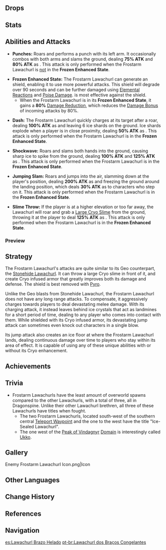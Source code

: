 {{Enemy Infobox
|image    = Enemy Frostarm Lawachurl.png
|element  = Cryo
|family   = Hilichurls
|group    = Lawachurls
|type     = Elite Enemies
|location = [[Dragonspine]]
|title    = Ice-Sealed Lawachurl
|ability1 = Shield
|ability2 = Damage Reduction
}}
{{Description|A mysterious "lord" of hilichurls that stalks the snow and fog.<br />This huge hilichurl is referred to as a "lawa" by its brethren. Its body, honed to the very limit, almost seems to blend into its Cryo-filled environment, and its stoic nobility is like that of the frozen northland rivers.|[[Archive]]}}
{{Enemy Intro}}

==Drops==
{{Drops|Lawachurls}}

==Stats==
{{Enemy Stats
|phys_res     = 50%
|cryo_res     = 70%
|hp_type      = 1
|hp_ratio     = 9
|atk_ratio    = 6
}}

==Abilities and Attacks==
* '''Punches:''' Roars and performs a punch with its left arm. It occasionally combos with both arms and slams the ground, dealing '''75% ATK''' and '''80% ATK''' as {{Color|AoE Physical DMG}}. This attack is only performed when the Frostarm Lawachurl is <u>not</u> in the '''Frozen Enhanced State'''.

* '''Frozen Enhanced State:''' The Frostarm Lawachurl can generate an {{Color|Cryo|[[Frozen#Frozen Element|Frozen]]}} shield, enabling it to use more powerful attacks. This shield will degrade over 90 seconds and can be further damaged using [[Elemental Reactions]] and [[Poise Damage]]. {{Pyro}} is most effective against the shield.
** When the Frostarm Lawachurl is in its '''Frozen Enhanced State''', it gains a '''80%''' [[Damage Reduction]], which reduces the [[Damage Bonus]] of incoming attacks by 80%.

* '''Dash:''' The Frostarm Lawachurl quickly charges at its target after a roar, dealing '''100% ATK''' as {{Color|Physical DMG}} and leaving 6 ice shards on the ground. Ice shards explode when a player is in close proximity, dealing '''50% ATK''' as {{Color|Physical DMG}}. This attack is only performed when the Frostarm Lawachurl is in the '''Frozen Enhanced State'''.

* '''Shockwave:''' Roars and slams both hands into the ground, causing sharp ice to spike from the ground, dealing '''100% ATK''' and '''125% ATK''' as {{Color|AoE Physical DMG}}. This attack is only performed when the Frostarm Lawachurl is in the '''Frozen Enhanced State'''.

* '''Jumping Slam:''' Roars and jumps into the air, slamming down at the player's position, dealing '''200% ATK''' as {{Color|AoE Physical DMG}} and freezing the ground around the landing position, which deals '''30% ATK''' as {{Color|Cryo DoT}} to characters who step on it. This attack is only performed when the Frostarm Lawachurl is in the '''Frozen Enhanced State'''.

* '''Slime Throw:''' If the player is at a higher elevation or too far away, the Lawachurl will roar and grab a [[Large Cryo Slime]] from the ground, throwing it at the player to deal '''125% ATK''' as {{Color|Cryo DMG}}. This attack is only performed when the Frostarm Lawachurl is in the '''Frozen Enhanced State'''.

===Preview===
{{Preview
|size=185px
|file1=Cryo Lawachurl Punches
|caption1=Punches

|file2=Cryo Lawachurl Cryo Enhanced State
|caption2=Frozen Enhanced State

|file3=Cryo Lawachurl Dash
|caption3=Dash

|file4=Cryo Lawachurl Shockwave
|caption4=Shockwave

|file5=Cryo Lawachurl Jumping Slam
|caption5=Jumping Slam

|file6=Cryo Lawachurl Slime Throw
|caption6=Slime Throw
}}

==Strategy==
The Frostarm Lawachurl's attacks are quite similar to its Geo counterpart, the [[Stonehide Lawachurl]]. It can throw a large Cryo slime in front of it, and create Cryo infused armor that greatly improves both its damage and defense. The shield is best removed with [[Pyro]].

Unlike the Geo blasts from Stonehide Lawachurl, the Frostarm Lawachurl does not have any long range attacks. To compensate, it aggressively charges towards players to deal devastating melee damage. With its charging attack, it instead leaves behind ice crystals that act as landmines for a short period of time, dealing {{Color|Cryo DMG}} to any player who comes into contact with them. While shielded with its Cryo infused armor, its devastating jump attack can sometimes even knock out characters in a single blow.

Its jump attack also creates an ice floor at where the Frostarm Lawachurl lands, dealing continuous damage over time to players who stay within its area of effect. It is capable of using any of these unique abilities with or without its Cryo enhancement.

==Achievements==
{{Achievement Topic Table|topic=Frostarm Lawachurl}}

==Trivia==
*Frostarm Lawachurls have the least amount of overworld spawns compared to the other Lawachurls, with a total of three, all in Dragonspine. Unlike their other Lawachurl brethren, all three of these Lawachurls have titles when fought.
**The two Frostarm Lawachurls, located south-west of the southern central [[Teleport Waypoints|Teleport Waypoint]] and the one to the west have the title "Ice-Sealed Lawachurl".
**The one west of the [[Peak of Vindagnyr]] [[Domain]] is interestingly called [[Ukko]].

==Gallery==
<gallery hideaddbutton="true" captionalign="center">
Enemy Frostarm Lawachurl Icon.png|Icon
</gallery>

==Other Languages==
{{Other Languages
|en      = Frostarm Lawachurl
|zhs     = 丘丘霜铠王
|zhs_rm  = Qiūqiū Shuāng Kǎi Wáng
|zht     = 丘丘霜鎧王
|zht_rm  = Qiūqiū Shuāng Kǎi Wáng
|zh_tl   = Hilichurl Frost Armor King
|ja      = ヒルチャール・霜鎧の王
|ja_rm   = Hiruchaaru - Sougai no Ou{{Assumed}}
|ja_tl   = Hilichurl - Frost Armor King
|ko      = 츄츄 서리왕
|ko_rm   = Chuchu Seoriwang
|ko_tl   = Hilichurl Frost-king
|es      = Lawachurl Brazo Helado
|es_tl   = Frost Arm Lawachurl
|fr      = Chef Brutogivré
|fr_tl   = Hilifrost Chieftain
|ru      = Лавачурл с инеевым панцирем
|ru_tl   = 
|th      = Frostarm Lawachurl
|vi      = Vua Giáp Băng Hilichurl
|vi_tl   = Ice-Armored Hilichurl King
|de      = Frostarm-Lawachurl
|id      = Frostarm Lawachurl
|pt      = Lawachurl dos Braços Congelantes
|pt_tl   = 
}}

==Change History==
{{Change History|1.2}}

==References==
{{Reflist}}

==Navigation==
{{Enemy Navbox|type=Elite}}

[[es:Lawachurl Brazo Helado]]
[[pt-br:Lawachurl dos Braços Congelantes]]